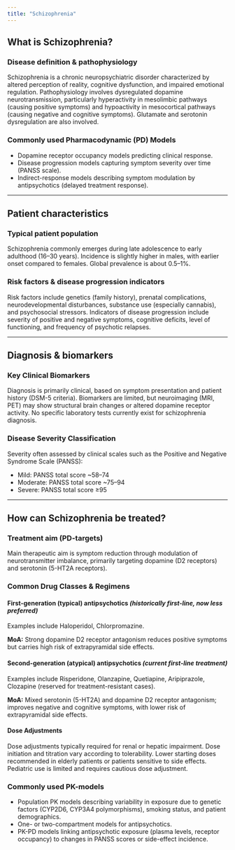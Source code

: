 ```yaml
---
title: "Schizophrenia"
---
```


:::{.callout-caution title="Under construction"}
:::

## What is Schizophrenia?

### Disease definition & pathophysiology

Schizophrenia is a chronic neuropsychiatric disorder characterized by altered perception of reality, cognitive dysfunction, and impaired emotional regulation.
Pathophysiology involves dysregulated dopamine neurotransmission, particularly hyperactivity in mesolimbic pathways (causing positive symptoms) and hypoactivity in mesocortical pathways (causing negative and cognitive symptoms).
Glutamate and serotonin dysregulation are also involved.

### Commonly used Pharmacodynamic (PD) Models

- Dopamine receptor occupancy models predicting clinical response.
- Disease progression models capturing symptom severity over time (PANSS scale).
- Indirect-response models describing symptom modulation by antipsychotics (delayed treatment response).

---

## Patient characteristics

### Typical patient population

Schizophrenia commonly emerges during late adolescence to early adulthood (16--30 years).
Incidence is slightly higher in males, with earlier onset compared to females.
Global prevalence is about 0.5--1%.

### Risk factors & disease progression indicators

Risk factors include genetics (family history), prenatal complications, neurodevelopmental disturbances, substance use (especially cannabis), and psychosocial stressors.
Indicators of disease progression include severity of positive and negative symptoms, cognitive deficits, level of functioning, and frequency of psychotic relapses.

---

## Diagnosis & biomarkers

### Key Clinical Biomarkers

Diagnosis is primarily clinical, based on symptom presentation and patient history (DSM-5 criteria).
Biomarkers are limited, but neuroimaging (MRI, PET) may show structural brain changes or altered dopamine receptor activity.
No specific laboratory tests currently exist for schizophrenia diagnosis.

### Disease Severity Classification

Severity often assessed by clinical scales such as the Positive and Negative Syndrome Scale (PANSS):

- Mild: PANSS total score ~58--74
- Moderate: PANSS total score ~75--94
- Severe: PANSS total score ≥95

---

## How can Schizophrenia be treated?

### Treatment aim (PD-targets)

Main therapeutic aim is symptom reduction through modulation of neurotransmitter imbalance, primarily targeting dopamine (D2 receptors) and serotonin (5-HT2A receptors).

### Common Drug Classes & Regimens

#### First-generation (typical) antipsychotics *(historically first-line, now less preferred)*

Examples include Haloperidol, Chlorpromazine.

**MoA:** Strong dopamine D2 receptor antagonism reduces positive symptoms but carries high risk of extrapyramidal side effects.

#### Second-generation (atypical) antipsychotics *(current first-line treatment)*

Examples include Risperidone, Olanzapine, Quetiapine, Aripiprazole, Clozapine (reserved for treatment-resistant cases).

**MoA:** Mixed serotonin (5-HT2A) and dopamine D2 receptor antagonism; improves negative and cognitive symptoms, with lower risk of extrapyramidal side effects.

#### Dose Adjustments

Dose adjustments typically required for renal or hepatic impairment.
Dose initiation and titration vary according to tolerability.
Lower starting doses recommended in elderly patients or patients sensitive to side effects.
Pediatric use is limited and requires cautious dose adjustment.

### Commonly used PK-models

- Population PK models describing variability in exposure due to genetic factors (CYP2D6, CYP3A4 polymorphisms), smoking status, and patient demographics.
- One- or two-compartment models for antipsychotics.
- PK-PD models linking antipsychotic exposure (plasma levels, receptor occupancy) to changes in PANSS scores or side-effect incidence.
